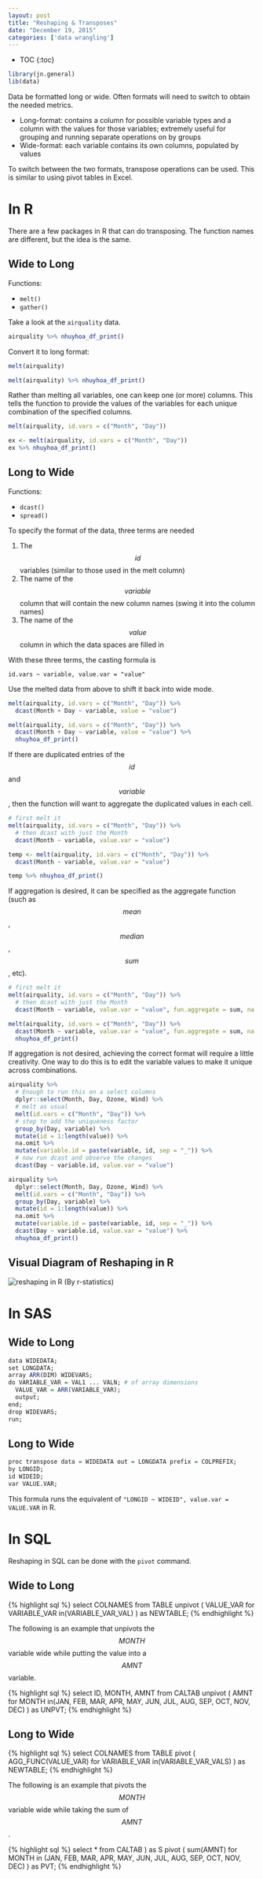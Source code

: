 ```yaml
---
layout: post
title: "Reshaping & Transposes"
date: "December 19, 2015"
categories: ['data wrangling']
---
```


* TOC
{:toc}

```r
library(jn.general)
lib(data)
```


Data be formatted long or wide. Often formats will need to switch to obtain the needed metrics. 

* Long-format: contains a column for possible variable types and a column with the values for those variables; extremely useful for grouping and running separate operations on by groups
* Wide-format: each variable contains its own columns, populated by values

To switch between the two formats, transpose operations can be used. This is similar to using pivot tables in Excel. 

# In R
There are a few packages in R that can do transposing. The function names are different, but the idea is the same. 

## Wide to Long

Functions:

* `melt()`
* `gather()`

Take a look at the `airquality` data. 

<div class = "dftab">
```r
airquality %>% nhuyhoa_df_print()
```
</div><p></p>

Convert it to long format:
```r
melt(airquality)
```

<div class = "dftab">
```r
melt(airquality) %>% nhuyhoa_df_print()
```
</div><p></p>

Rather than melting all variables, one can keep one (or more) columns. This tells the function to provide the values of the variables for each unique combination of the specified columns.

```r
melt(airquality, id.vars = c("Month", "Day"))
```

<div class = "dftab">
```r
ex <- melt(airquality, id.vars = c("Month", "Day"))
ex %>% nhuyhoa_df_print()
```
</div><p></p>

## Long to Wide

Functions:

* `dcast()`
* `spread()`

To specify the format of the data, three terms are needed 

1. The $$id$$ variables (similar to those used in the melt column)
2. The name of the $$variable$$ column that will contain the new column names (swing it into the column names)
3. The name of the $$value$$ column in which the data spaces are filled in

With these three terms, the casting formula is

`id.vars ~ variable, value.var = "value"`

Use the melted data from above to shift it back into wide mode.
```r
melt(airquality, id.vars = c("Month", "Day")) %>% 
  dcast(Month + Day ~ variable, value = "value")
```

<div class = "dftab">
```r
melt(airquality, id.vars = c("Month", "Day")) %>% 
  dcast(Month + Day ~ variable, value = "value") %>% 
  nhuyhoa_df_print()
```
</div><p></p>

If there are duplicated entries of the $$id$$ and $$variable$$, then the function will want to aggregate the duplicated values in each cell. 

```r
# first melt it
melt(airquality, id.vars = c("Month", "Day")) %>% 
  # then dcast with just the Month
  dcast(Month ~ variable, value.var = "value")
```

```r
temp <- melt(airquality, id.vars = c("Month", "Day")) %>% 
  dcast(Month ~ variable, value.var = "value")
```

<div class = "dftab">
```r
temp %>% nhuyhoa_df_print()
```
</div><p></p>

If aggregation is desired, it can be specified as the aggregate function (such as $$mean$$, $$median$$, $$sum$$, etc). 

```r
# first melt it
melt(airquality, id.vars = c("Month", "Day")) %>% 
  # then dcast with just the Month
  dcast(Month ~ variable, value.var = "value", fun.aggregate = sum, na.rm = TRUE)
```

<div class = "dftab">
```r
melt(airquality, id.vars = c("Month", "Day")) %>% 
  dcast(Month ~ variable, value.var = "value", fun.aggregate = sum, na.rm = TRUE) %>% 
  nhuyhoa_df_print()
```
</div><p></p>

If aggregation is not desired, achieving the correct format will require a little creativity. One way to do this is to edit the variable values to make it unique across combinations.

```r
airquality %>% 
  # Enough to run this on a select columns
  dplyr::select(Month, Day, Ozone, Wind) %>% 
  # melt as usual
  melt(id.vars = c("Month", "Day")) %>% 
  # step to add the uniqueness factor
  group_by(Day, variable) %>% 
  mutate(id = 1:length(value)) %>% 
  na.omit %>% 
  mutate(variable.id = paste(variable, id, sep = "_")) %>% 
  # now run dcast and observe the changes
  dcast(Day ~ variable.id, value.var = "value")
```

<div class = "dftab">
```r
airquality %>% 
  dplyr::select(Month, Day, Ozone, Wind) %>% 
  melt(id.vars = c("Month", "Day")) %>% 
  group_by(Day, variable) %>% 
  mutate(id = 1:length(value)) %>% 
  na.omit %>% 
  mutate(variable.id = paste(variable, id, sep = "_")) %>% 
  dcast(Day ~ variable.id, value.var = "value") %>% 
  nhuyhoa_df_print()
```
</div><p></p>

## Visual Diagram of Reshaping in R

![reshaping in R](http://jnguyen92.github.io/nhuyhoa/figure/images/transpose.png)
(By r-statistics)

# In SAS

## Wide to Long

```r
data WIDEDATA;
set LONGDATA;
array ARR(DIM) WIDEVARS;
do VARIABLE_VAR = VAL1 ... VALN; # of array dimensions
  VALUE_VAR = ARR(VARIABLE_VAR);
  output;
end;
drop WIDEVARS;
run;
```

## Long to Wide

```r
proc transpose data = WIDEDATA out = LONGDATA prefix = COLPREFIX;
by LONGID;
id WIDEID;
var VALUE.VAR;
```

This formula runs the equivalent of `"LONGID ~ WIDEID", value.var = VALUE.VAR` in R.

# In SQL

Reshaping in SQL can be done with the `pivot` command. 

## Wide to Long

{% highlight sql %}
select COLNAMES
from TABLE
unpivot (
  VALUE_VAR 
  for VARIABLE_VAR 
  in(VARIABLE_VAR_VAL)
) as NEWTABLE;
{% endhighlight %}

The following is an example that unpivots the $$MONTH$$ variable wide while putting the value into a $$AMNT$$ variable.

{% highlight sql %}
select ID, MONTH, AMNT
from CALTAB
unpivot ( 
  AMNT 
  for MONTH 
  in(JAN, FEB, MAR, APR, MAY, JUN, JUL, AUG, SEP, OCT, NOV, DEC)
) as UNPVT;
{% endhighlight %}

## Long to Wide

{% highlight sql %}
select COLNAMES
from TABLE
pivot ( 
  AGG_FUNC(VALUE_VAR) 
  for VARIABLE_VAR 
  in(VARIABLE_VAR_VALS)
) as NEWTABLE;
{% endhighlight %}

The following is an example that pivots the $$MONTH$$ variable wide while taking the sum of $$AMNT$$.

{% highlight sql %}
select *
from CALTAB
) as S
pivot (
  sum(AMNT)
  for MONTH 
  in (JAN, FEB, MAR, APR, MAY, JUN, JUL, AUG, SEP, OCT, NOV, DEC)
) as PVT;
{% endhighlight %}

